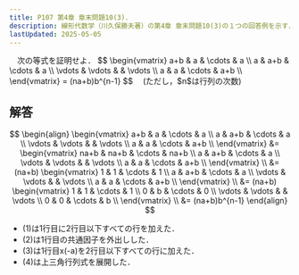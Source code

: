 ```yaml
---
title: P107 第4章 章末問題10(3)．
description: 線形代数学（川久保勝夫著）の第4章 章末問題10(3)の１つの回答例を示す．
lastUpdated: 2025-05-05
---
```



<Card title="問題10(3)">
　次の等式を証明せよ．
$$
\begin{vmatrix}
a+b & a & \cdots & a \\
a & a+b & \cdots & a \\
\vdots & \vdots & & \vdots \\
a & a & \cdots & a+b \\
\end{vmatrix}
=
(na+b)b^{n-1}
$$
　(ただし，$n$は行列の次数)
</Card>

## 解答
$$
\begin{align}
\begin{vmatrix}
a+b & a & \cdots & a \\
a & a+b & \cdots & a \\
\vdots & \vdots & & \vdots \\
a & a & \cdots & a+b \\
\end{vmatrix}
&=
\begin{vmatrix}
na+b & na+b & \cdots & na+b \\
a & a+b & \cdots & a \\
\vdots & \vdots & & \vdots \\
a & a & \cdots & a+b \\
\end{vmatrix} \\
&=
(na+b)
\begin{vmatrix}
1 & 1 & \cdots & 1 \\
a & a+b & \cdots & a \\
\vdots & \vdots & & \vdots \\
a & a & \cdots & a+b \\
\end{vmatrix} \\
&=
(na+b)
\begin{vmatrix}
1 & 1 & \cdots & 1 \\
0 & b & \cdots & 0 \\
\vdots & \vdots & & \vdots \\
0 & 0 & \cdots & b \\
\end{vmatrix} \\
&=
(na+b)b^{n-1}
\end{align}
$$

- (1)は1行目に2行目以下すべての行を加えた．
- (2)は1行目の共通因子を外出しした．
- (3)は1行目x(-a)を2行目以下すべての行に加えた．
- (4)は上三角行列式を展開した．